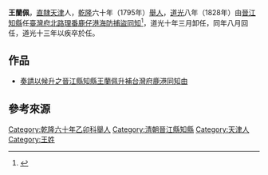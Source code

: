 '''王蘭佩'''，[[直隸|直隸]][[天津|天津]]人，[[乾隆|乾隆]]六十年（1795年）[[舉人|舉人]]，[[道光|道光]]八年（1828年）由[[晉江|晉江]][[知縣|知縣]]任[[臺灣府北路理番鹿仔港海防捕盜同知|臺灣府北路理番鹿仔港海防捕盜同知]]<ref>{{Cite book|url=http://ctext.org/wiki.pl?if=gb&chapter=642786#p373|title=福建通志台灣府-清-12-372|accessdate=2017-03-29|language=zh-tw|archive-date=2017-03-30|archive-url=https://web.archive.org/web/20170330003813/http://ctext.org/wiki.pl?if=gb&chapter=642786#p373|dead-url=no}}</ref>，道光十年三月卸任，同年八月回任，道光十三年以疾卒於任。

== 作品 ==
* [http://catalog.digitalarchives.tw/item/00/05/76/91.html 奏請以候升之晉江縣知縣王蘭佩升補台灣府鹿港同知由] {{Wayback|url=http://catalog.digitalarchives.tw/item/00/05/76/91.html |date=20170320052611 }}

== 參考來源 ==
<references />

{{start box}}
{{s-off}}
{{succession box|沈士恆|胡效曾|[[泉州府|泉州府]]晉江縣[[知縣|知縣]]|[[道光|道光]]三年－四年<br />（1823－1824年）}}
{{succession box|王履謙|盧擇元|[[泉州府|泉州府]]晉江縣[[知縣|知縣]]|[[道光|道光]]七年－八年<br />（1827－1828年）}}
{{end box}}

{{清朝人物小作品}}
[[Category:乾隆六十年乙卯科舉人|Category:乾隆六十年乙卯科舉人]]
[[Category:清朝晉江縣知縣|Category:清朝晉江縣知縣]]
[[Category:天津人|Category:天津人]]
[[Category:王姓|Category:王姓]]